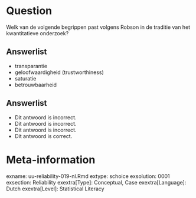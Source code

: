 Question
========

Welk van de volgende begrippen past volgens Robson in de traditie van het kwantitatieve onderzoek?
  
Answerlist
----------
* transparantie
* geloofwaardigheid (trustworthiness)
* saturatie
* betrouwbaarheid


Answerlist
----------
* Dit antwoord is incorrect.
* Dit antwoord is incorrect.
* Dit antwoord is incorrect.
* Dit antwoord is correct.


Meta-information
================
exname: uu-reliability-019-nl.Rmd
extype: schoice
exsolution: 0001
exsection: Reliability
exextra[Type]: Conceptual, Case
exextra[Language]: Dutch
exextra[Level]: Statistical Literacy